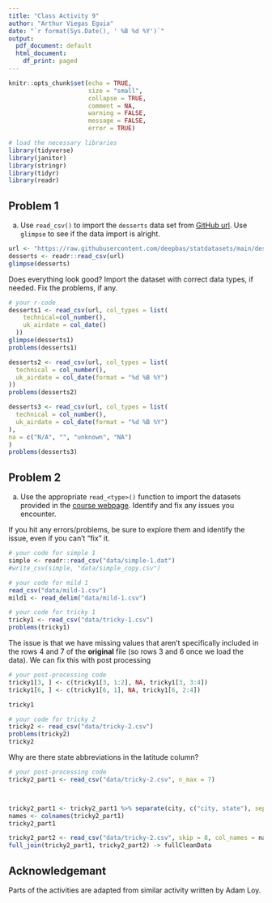 ```yaml
---
title: "Class Activity 9"
author: "Arthur Viegas Eguia"
date: "`r format(Sys.Date(), ' %B %d %Y')`"
output:
  pdf_document: default
  html_document:
    df_print: paged
---
```


```r
knitr::opts_chunk$set(echo = TRUE, 
                      size = "small", 
                      collapse = TRUE, 
                      comment = NA, 
                      warning = FALSE, 
                      message = FALSE,
                      error = TRUE)

# load the necessary libraries
library(tidyverse)
library(janitor)
library(stringr)
library(tidyr)
library(readr)
```


\vspace*{1in}

## Problem 1

a) Use `read_csv()` to import the `desserts` data set from [GitHub url](https://raw.githubusercontent.com/deepbas/statdatasets/main/desserts.csv). Use `glimpse` to see if the data import is alright.

```r
url <- "https://raw.githubusercontent.com/deepbas/statdatasets/main/desserts.csv"
desserts <- readr::read_csv(url)
glimpse(desserts)
```

Does everything look good? Import the dataset with correct data types, if needed. Fix the problems, if any.

```r
# your r-code
desserts1 <- read_csv(url, col_types = list(
    technical=col_number(),
    uk_airdate = col_date()
  ))
glimpse(desserts1)
problems(desserts1)
```
```r
desserts2 <- read_csv(url, col_types = list(
  technical = col_number(),
  uk_airdate = col_date(format = "%d %B %Y")
))
problems(desserts2)
```

```r
desserts3 <- read_csv(url, col_types = list(
  technical = col_number(),
  uk_airdate = col_date(format = "%d %B %Y")
),
na = c("N/A", "", "unknown", "NA")
)
problems(desserts3)
```



## Problem 2

a) Use the appropriate `read_<type>()` function to import the datasets provided in the [course webpage](https://stat220-spring24.netlify.app/datasets). Identify and fix any issues you encounter.


If you hit any errors/problems, be sure to explore them and identify the issue, even if you can't "fix" it.


```r
# your code for simple 1
simple <- readr::read_csv("data/simple-1.dat")
#write_csv(simple, "data/simple_copy.csv")
```


```r
# your code for mild 1
read_csv("data/mild-1.csv")
mild1 <- read_delim("data/mild-1.csv")
```


```r
# your code for tricky 1
tricky1 <- read_csv("data/tricky-1.csv")
problems(tricky1)

```


The issue is that we have missing values that aren't specifically included in the rows 4 and 7 of the **original** file (so rows 3 and 6 once we load the data). We can fix this with post processing

```r
# your post-processing code
tricky1[3, ] <- c(tricky1[3, 1:2], NA, tricky1[3, 3:4])
tricky1[6, ] <- c(tricky1[6, 1], NA, tricky1[6, 2:4])

tricky1
```


```r
# your code for tricky 2
tricky2 <- read_csv("data/tricky-2.csv")
problems(tricky2)
tricky2
```

Why are there state abbreviations in the latitude column?

```r
# your post-processing code
tricky2_part1 <- read_csv("data/tricky-2.csv", n_max = 7)



tricky2_part1 <- tricky2_part1 %>% separate(city, c("city, state"), sep=", ") 
names <- colnames(tricky2_part1)
tricky2_part1

tricky2_part2 <- read_csv("data/tricky-2.csv", skip = 8, col_names = names)
full_join(tricky2_part1, tricky2_part2) -> fullCleanData

```



## Acknowledgemant

Parts of the activities are adapted from similar activity written by Adam Loy.



